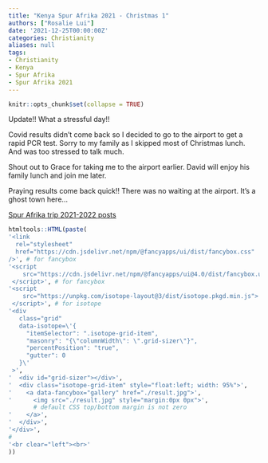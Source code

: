```yaml
---
title: "Kenya Spur Afrika 2021 - Christmas 1"
authors: ["Rosalie Lui"]
date: '2021-12-25T00:00:00Z'
categories: Christianity
aliases: null
tags:
- Christianity
- Kenya
- Spur Afrika
- Spur Afrika 2021
---
```


```r
knitr::opts_chunk$set(collapse = TRUE)
```

Update!! What a stressful day!!

Covid results didn't come back so I decided to go to the airport to get a rapid PCR test.
Sorry to my family as I skipped most of Christmas lunch. And was too stressed to talk much. 

Shout out to Grace for taking me to the airport earlier. David will enjoy his family lunch and join me later. 

Praying results come back quick!! There was no waiting at the airport.
It's a ghost town here...

[Spur Afrika trip 2021-2022 posts](/spurafrika2021/)

```r
htmltools::HTML(paste(
'<link
  rel="stylesheet"
  href="https://cdn.jsdelivr.net/npm/@fancyapps/ui/dist/fancybox.css"
/>', # for fancybox
'<script 
    src="https://cdn.jsdelivr.net/npm/@fancyapps/ui@4.0/dist/fancybox.umd.js">
 </script>', # for fancybox
'<script 
    src="https://unpkg.com/isotope-layout@3/dist/isotope.pkgd.min.js">
 </script>', # for isotope
'<div 
   class="grid" 
   data-isotope=\'{
     "itemSelector": ".isotope-grid-item",
     "masonry": "{\"columnWidth\": \".grid-sizer\"}",
     "percentPosition": "true",
     "gutter": 0
   }\'
 >',
'  <div id="grid-sizer"></div>',
'  <div class="isotope-grid-item" style="float:left; width: 95%">',
'    <a data-fancybox="gallery" href="./result.jpg">',
'      <img src="./result.jpg" style="margin:0px 0px">', 
       # default CSS top/bottom margin is not zero
'    </a>',
'  </div>',
'</div>',
#
'<br clear="left"><br>'
))
```

